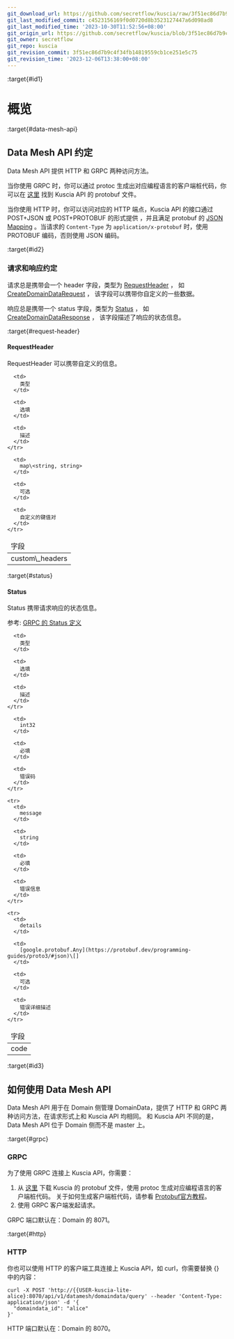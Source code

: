 ```yaml
---
git_download_url: https://github.com/secretflow/kuscia/raw/3f51ec86d7b9c4f34fb14819559cb1ce251e5c75/docs/reference/apis/datamesh/summary_cn.md
git_last_modified_commit: c4523156169f0d0720d8b3523127447a6d098ad8
git_last_modified_time: '2023-10-30T11:52:56+08:00'
git_origin_url: https://github.com/secretflow/kuscia/blob/3f51ec86d7b9c4f34fb14819559cb1ce251e5c75/docs/reference/apis/datamesh/summary_cn.md
git_owner: secretflow
git_repo: kuscia
git_revision_commit: 3f51ec86d7b9c4f34fb14819559cb1ce251e5c75
git_revision_time: '2023-12-06T13:38:00+08:00'
---
```


:target{#id1}

# 概览

:target{#data-mesh-api}

## Data Mesh API 约定

Data Mesh API 提供 HTTP 和 GRPC 两种访问方法。

当你使用 GRPC 时，你可以通过 protoc 生成出对应编程语言的客户端桩代码，你可以在
[这里](https://github.com/secretflow/kuscia/tree/main/proto/api/v1alpha1/kusciaapi)
找到 Kuscia API 的 protobuf 文件。

当你使用 HTTP 时，你可以访问对应的 HTTP 端点，Kuscia API 的接口通过 POST+JSON 或 POST+PROTOBUF 的形式提供 ，并且满足
protobuf
的 [JSON Mapping](https://protobuf.dev/programming-guides/proto3/#json) 。当请求的 `Content-Type`
为 `application/x-protobuf` 时，使用 PROTOBUF 编码，否则使用 JSON 编码。

:target{#id2}

### 请求和响应约定

请求总是携带会一个 header 字段，类型为 [RequestHeader](#request-header) ， 如 [CreateDomainDataRequest](domaindata_cn.mdx#create-domain-data-request) ， 该字段可以携带你自定义的一些数据。

响应总是携带一个 status 字段，类型为 [Status](#status) ， 如 [CreateDomainDataResponse](domaindata_cn.mdx#create-domain-data-response) ， 该字段描述了响应的状态信息。

:target{#request-header}

#### RequestHeader

RequestHeader 可以携带自定义的信息。

<table>
  <thead>
    <tr>
      <td>
        字段
      </td>

      <td>
        类型
      </td>

      <td>
        选填
      </td>

      <td>
        描述
      </td>
    </tr>
  </thead>

  <tbody>
    <tr>
      <td>
        custom\_headers
      </td>

      <td>
        map\<string, string>
      </td>

      <td>
        可选
      </td>

      <td>
        自定义的键值对
      </td>
    </tr>
  </tbody>
</table>

:target{#status}

#### Status

Status 携带请求响应的状态信息。

参考: [GRPC 的 Status 定义](https://github.com/grpc/grpc/blob/master/src/proto/grpc/status/status.proto)

<table>
  <thead>
    <tr>
      <td>
        字段
      </td>

      <td>
        类型
      </td>

      <td>
        选填
      </td>

      <td>
        描述
      </td>
    </tr>
  </thead>

  <tbody>
    <tr>
      <td>
        code
      </td>

      <td>
        int32
      </td>

      <td>
        必填
      </td>

      <td>
        错误码
      </td>
    </tr>

    <tr>
      <td>
        message
      </td>

      <td>
        string
      </td>

      <td>
        必填
      </td>

      <td>
        错误信息
      </td>
    </tr>

    <tr>
      <td>
        details
      </td>

      <td>
        [google.protobuf.Any](https://protobuf.dev/programming-guides/proto3/#json)\[]
      </td>

      <td>
        可选
      </td>

      <td>
        错误详细描述
      </td>
    </tr>
  </tbody>
</table>

:target{#id3}

## 如何使用 Data Mesh API

Data Mesh API 用于在 Domain 侧管理 DomainData，提供了 HTTP 和 GRPC 两种访问方法，在请求形式上和 Kuscia API 均相同。
和 Kuscia API 不同的是，Data Mesh API 位于 Domain 侧而不是 master 上。

:target{#grpc}

### GRPC

为了使用 GRPC 连接上 Kuscia API，你需要：

1. 从 [这里](https://github.com/secretflow/kuscia/tree/main/proto/api/v1alpha1/datamesh) 下载 Kuscia 的 protobuf 文件，使用 protoc
   生成对应编程语言的客户端桩代码。 关于如何生成客户端桩代码，请参看 [Protobuf官方教程](https://protobuf.dev/getting-started/)。
2. 使用 GRPC 客户端发起请求。

GRPC 端口默认在：Domain 的 8071。

:target{#http}

### HTTP

你也可以使用 HTTP 的客户端工具连接上 Kuscia API，如 curl，你需要替换 \{} 中的内容：

```shell
curl -X POST 'http://{{USER-kuscia-lite-alice}:8070/api/v1/datamesh/domaindata/query' --header 'Content-Type: application/json' -d '{
  "domaindata_id": "alice"
}'
```

HTTP 端口默认在：Domain 的 8070。
